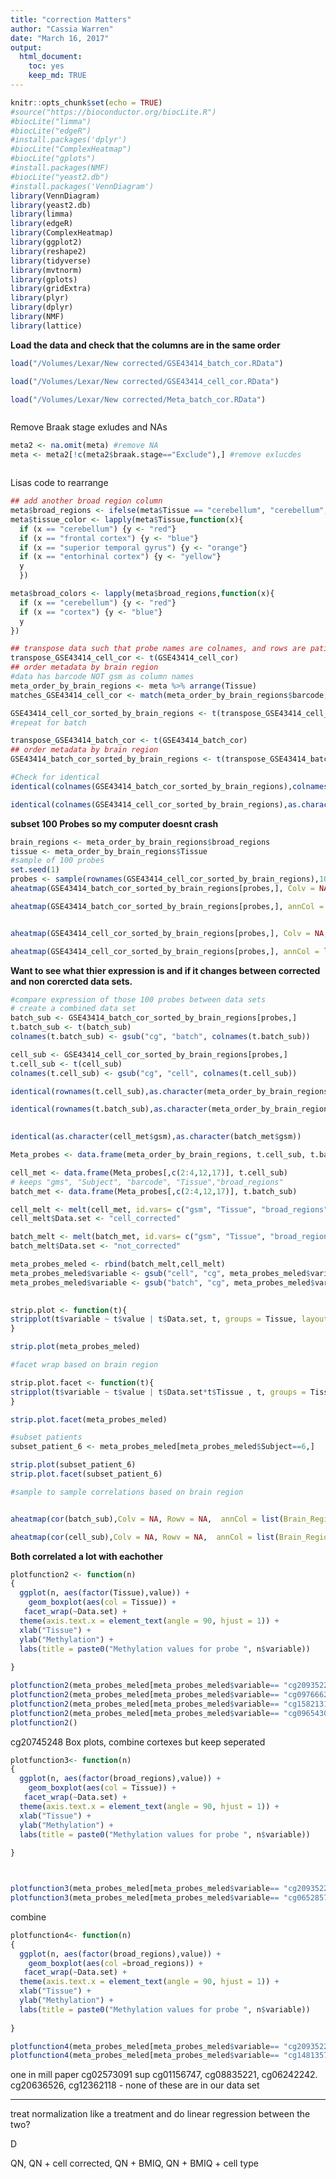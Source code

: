 ```yaml
---
title: "correction Matters"
author: "Cassia Warren"
date: "March 16, 2017"
output: 
  html_document: 
    toc: yes
    keep_md: TRUE
---
```


```r
knitr::opts_chunk$set(echo = TRUE)
#source("https://bioconductor.org/biocLite.R")
#biocLite("limma")
#biocLite("edgeR")
#install.packages('dplyr')
#biocLite("ComplexHeatmap")
#biocLite("gplots")
#install.packages(NMF)
#biocLite("yeast2.db")
#install.packages('VennDiagram')
library(VennDiagram)
library(yeast2.db) 	
library(limma)
library(edgeR)
library(ComplexHeatmap)
library(ggplot2)
library(reshape2)
library(tidyverse)
library(mvtnorm)
library(gplots)
library(gridExtra)
library(plyr)
library(dplyr)
library(NMF)
library(lattice)
```

**Load the data and check that the columns are in the same order**

```r

load("/Volumes/Lexar/New corrected/GSE43414_batch_cor.RData")

load("/Volumes/Lexar/New corrected/GSE43414_cell_cor.RData")

load("/Volumes/Lexar/New corrected/Meta_batch_cor.RData")



```

Remove Braak stage exludes and NAs
```r
meta2 <- na.omit(meta) #remove NA
meta <- meta2[!c(meta2$braak.stage=="Exclude"),] #remove exlucdes



```



Lisas code to rearrange
```r

## add another broad region column
meta$broad_regions <- ifelse(meta$Tissue == "cerebellum", "cerebellum","cortex")
meta$tissue_color <- lapply(meta$Tissue,function(x){
  if (x == "cerebellum") {y <- "red"}
  if (x == "frontal cortex") {y <- "blue"}
  if (x == "superior temporal gyrus") {y <- "orange"}
  if (x == "entorhinal cortex") {y <- "yellow"}
  y
  })

meta$broad_colors <- lapply(meta$broad_regions,function(x){
  if (x == "cerebellum") {y <- "red"}
  if (x == "cortex") {y <- "blue"}
  y
})

## transpose data such that probe names are colnames, and rows are patient samples
transpose_GSE43414_cell_cor <- t(GSE43414_cell_cor)
## order metadata by brain region
#data has barcode NOT gsm as column names
meta_order_by_brain_regions <- meta %>% arrange(Tissue)
matches_GSE43414_cell_cor <- match(meta_order_by_brain_regions$barcode, rownames(transpose_GSE43414_cell_cor))

GSE43414_cell_cor_sorted_by_brain_regions <- t(transpose_GSE43414_cell_cor[matches_GSE43414_cell_cor,])
#repeat for batch

transpose_GSE43414_batch_cor <- t(GSE43414_batch_cor)
## order metadata by brain region
GSE43414_batch_cor_sorted_by_brain_regions <- t(transpose_GSE43414_batch_cor[matches_GSE43414_cell_cor,])

#Check for identical 
identical(colnames(GSE43414_batch_cor_sorted_by_brain_regions),colnames(GSE43414_cell_cor_sorted_by_brain_regions)) # TRUE

identical(colnames(GSE43414_cell_cor_sorted_by_brain_regions),as.character(meta_order_by_brain_regions$barcode)) #TRUE
```

**subset 100 Probes so my computer doesnt crash**
```r

brain_regions <- meta_order_by_brain_regions$broad_regions
tissue <- meta_order_by_brain_regions$Tissue
#sample of 100 probes
set.seed(1)
probes <- sample(rownames(GSE43414_cell_cor_sorted_by_brain_regions),100)
aheatmap(GSE43414_batch_cor_sorted_by_brain_regions[probes,], Colv = NA,annCol = list(Brain_Region = brain_regions, Tissue = tissue), main =  "Uncorrected heatmap of 100 probes")

aheatmap(GSE43414_batch_cor_sorted_by_brain_regions[probes,], annCol = list(Brain_Region = brain_regions, Tissue = tissue), main =  "Uncorrected heatmap of 100 probes")


aheatmap(GSE43414_cell_cor_sorted_by_brain_regions[probes,], Colv = NA, annCol = list(Brain_Region = brain_regions, Tissue = tissue, main = "Corrected heatmap of 100 probes"))

aheatmap(GSE43414_cell_cor_sorted_by_brain_regions[probes,], annCol = list(Brain_Region = brain_regions, Tissue = tissue, main = "Corrected heatmap of 100 probes"))


```

**Want to see what thier expression is and if it changes between corrected and non corercted data sets. **
```r

#compare expression of those 100 probes between data sets
# create a combined data set
batch_sub <- GSE43414_batch_cor_sorted_by_brain_regions[probes,]
t.batch_sub <- t(batch_sub)
colnames(t.batch_sub) <- gsub("cg", "batch", colnames(t.batch_sub))

cell_sub <- GSE43414_cell_cor_sorted_by_brain_regions[probes,]
t.cell_sub <- t(cell_sub)
colnames(t.cell_sub) <- gsub("cg", "cell", colnames(t.cell_sub))

identical(rownames(t.cell_sub),as.character(meta_order_by_brain_regions$barcode))

identical(rownames(t.batch_sub),as.character(meta_order_by_brain_regions$barcode))

 
identical(as.character(cell_met$gsm),as.character(batch_met$gsm))

Meta_probes <- data.frame(meta_order_by_brain_regions, t.cell_sub, t.batch_sub)

cell_met <- data.frame(Meta_probes[,c(2:4,12,17)], t.cell_sub)
# keeps "gms", "Subject", "barcode", "Tissue","broad_regions"
batch_met <- data.frame(Meta_probes[,c(2:4,12,17)], t.batch_sub)

cell_melt <- melt(cell_met, id.vars= c("gsm", "Tissue", "broad_regions", "Subject", "barcode"))
cell_melt$Data.set <- "cell_corrected"

batch_melt <- melt(batch_met, id.vars= c("gsm", "Tissue", "broad_regions", "Subject", "barcode"))
batch_melt$Data.set <- "not_corrected"

meta_probes_meled <- rbind(batch_melt,cell_melt)
meta_probes_meled$variable <- gsub("cell", "cg", meta_probes_meled$variable)
meta_probes_meled$variable <- gsub("batch", "cg", meta_probes_meled$variable)
 
```

```r

strip.plot <- function(t){
stripplot(t$variable ~ t$value | t$Data.set, t, groups = Tissue, layout = c(2, 1), auto.key = TRUE)
}

strip.plot(meta_probes_meled)

#facet wrap based on brain region

strip.plot.facet <- function(t){
stripplot(t$variable ~ t$value | t$Data.set*t$Tissue , t, groups = Tissue, auto.key = TRUE)
}

strip.plot.facet(meta_probes_meled)

#subset patients
subset_patient_6 <- meta_probes_meled[meta_probes_meled$Subject==6,]

strip.plot(subset_patient_6)
strip.plot.facet(subset_patient_6)

```

```r
#sample to sample correlations based on brain region


aheatmap(cor(batch_sub),Colv = NA, Rowv = NA,  annCol = list(Brain_Region = brain_regions, Tissue = tissue), annRow = list(Brain_Region = brain_regions, Tissue = tissue),main = "uncorrected sample to sample correlation of 100 probes")

aheatmap(cor(cell_sub),Colv = NA, Rowv = NA,  annCol = list(Brain_Region = brain_regions, Tissue = tissue), annRow = list(Brain_Region = brain_regions, Tissue = tissue), main = "corrected sample to sample correlation of 100 probes")


```
**Both correlated a lot with eachother**

```r

plotfunction2 <- function(n)
{
  ggplot(n, aes(factor(Tissue),value)) +
    geom_boxplot(aes(col = Tissue)) +
   facet_wrap(~Data.set) +
  theme(axis.text.x = element_text(angle = 90, hjust = 1)) +
  xlab("Tissue") +
  ylab("Methylation") +
  labs(title = paste0("Methylation values for probe ", n$variable))
  
}

plotfunction2(meta_probes_meled[meta_probes_meled$variable== "cg20935223",] )
plotfunction2(meta_probes_meled[meta_probes_meled$variable== "cg09766628",] )
plotfunction2(meta_probes_meled[meta_probes_meled$variable== "cg15821319",] )
plotfunction2(meta_probes_meled[meta_probes_meled$variable== "cg09654300",] )
plotfunction2()

```

cg20745248
Box plots, combine cortexes but keep seperated

```r
plotfunction3<- function(n)
{
  ggplot(n, aes(factor(broad_regions),value)) +
    geom_boxplot(aes(col = Tissue)) +
   facet_wrap(~Data.set) +
  theme(axis.text.x = element_text(angle = 90, hjust = 1)) +
  xlab("Tissue") +
  ylab("Methylation") +
  labs(title = paste0("Methylation values for probe ", n$variable))
  
}



plotfunction3(meta_probes_meled[meta_probes_meled$variable== "cg20935223",] )
plotfunction3(meta_probes_meled[meta_probes_meled$variable== "cg06528575",] )

```

combine 
```r
plotfunction4<- function(n)
{
  ggplot(n, aes(factor(broad_regions),value)) +
    geom_boxplot(aes(col =broad_regions)) +
   facet_wrap(~Data.set) +
  theme(axis.text.x = element_text(angle = 90, hjust = 1)) +
  xlab("Tissue") +
  ylab("Methylation") +
  labs(title = paste0("Methylation values for probe ", n$variable))
  
}

plotfunction4(meta_probes_meled[meta_probes_meled$variable== "cg20935223",] )
plotfunction4(meta_probes_meled[meta_probes_meled$variable== "cg14813579",] )


```

one in mill paper cg02573091
sup cg01156747, cg08835221, cg06242242. cg20636526, cg12362118
- none of these are in our data set


_____
treat normalization like a treatment and do linear regression between the two?

D

QN, QN + cell corrected, QN + BMIQ, QN + BMIQ + cell type